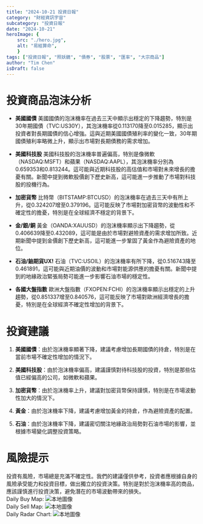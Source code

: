 ```yaml
---
title: "2024-10-21 投資日報"
category: "財經資訊宇宙"
subcategory: "投資日報"
date: "2024-10-21"
heroImage: {
    src: "./hero.jpg",
    alt: "易經算命",
    }
tags: ["投資日報", "照妖鏡", "債券", "股票", "匯率", "大宗商品"]
author: "Tim Chen"
isDraft: false
---
```

# 投資商品泡沫分析

- **美國國債**
  美國國債的泡沫機率在過去三天中顯示出穩定的下降趨勢，特別是30年期國債（TVC:US30Y），其泡沫機率從0.113170降至0.015285，顯示出投資者對長期國債的信心增強。這與近期美國國債殖利率的變化一致，30年期國債殖利率略微上升，顯示出市場對長期債務的需求增加。

- **美國科技股**
  美國科技股的泡沫機率普遍偏高，特別是像微軟（NASDAQ:MSFT）和蘋果（NASDAQ:AAPL），其泡沫機率分別為0.659353和0.813244。這可能與近期科技股的高估值和市場對未來增長的擔憂有關。新聞中提到微軟股價創下歷史新高，這可能進一步推動了市場對科技股的投機行為。

- **加密貨幣**
  比特幣（BITSTAMP:BTCUSD）的泡沫機率在過去三天中有所上升，從0.324207增至0.379196。這可能反映了市場對加密貨幣的波動性和不確定性的擔憂，特別是在全球經濟不穩定的背景下。

- **金/銀/銅**
  黃金（OANDA:XAUUSD）的泡沫機率顯示出下降趨勢，從0.406639降至0.432089，這可能是由於市場對避險資產的需求增加所致。近期新聞中提到金價創下歷史新高，這可能進一步鞏固了黃金作為避險資產的地位。

- **石油/鈾期貨UX!**
  石油（TVC:USOIL）的泡沫機率有所下降，從0.516743降至0.461891，這可能與近期油價的波動和市場對能源供應的擔憂有關。新聞中提到的地緣政治緊張局勢可能進一步影響石油市場的穩定性。

- **各國大盤指數**
  歐洲大盤指數（FXOPEN:FCHI）的泡沫機率顯示出穩定的上升趨勢，從0.851337增至0.840576，這可能反映了市場對歐洲經濟增長的擔憂，特別是在全球經濟不確定性增加的背景下。

# 投資建議

1. **美國國債**：由於泡沫機率顯著下降，建議考慮增加長期國債的持倉，特別是在當前市場不確定性增加的情況下。
   
2. **美國科技股**：由於泡沫機率偏高，建議謹慎對待科技股的投資，特別是那些估值已經偏高的公司，如微軟和蘋果。

3. **加密貨幣**：由於泡沫機率上升，建議對加密貨幣保持謹慎，特別是在市場波動性加大的情況下。

4. **黃金**：由於泡沫機率下降，建議考慮增加黃金的持倉，作為避險資產的配置。

5. **石油**：由於泡沫機率下降，建議密切關注地緣政治局勢對石油市場的影響，並根據市場變化調整投資策略。

# 風險提示

投資有風險，市場總是充滿不確定性。我們的建議僅供參考，投資者應根據自身的風險承受能力和投資目標，做出獨立的投資決策。特別是對於泡沫機率高的商品，應該謹慎進行投資決策，避免潛在的市場波動帶來的損失。
<br />
Daily Buy Map:
![本地圖像](./buyMap.svg)
<br />
Daily Sell Map:
![本地圖像](./sellMap.svg)
<br />
Daily Radar Chart:
![本地圖像](./radar.svg)
<br />
